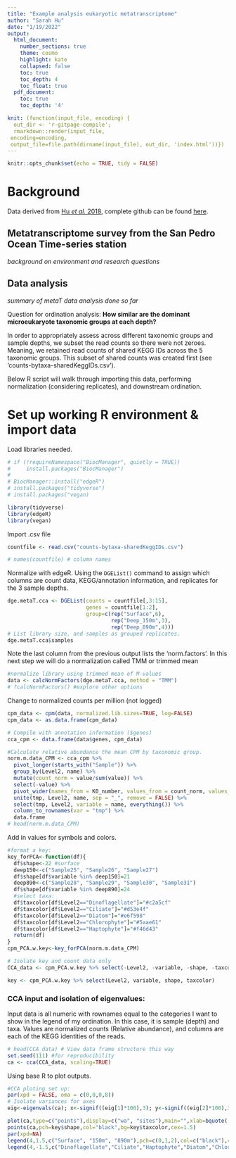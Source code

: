 ```yaml
---
title: "Example analysis eukaryotic metatranscriptome"
author: "Sarah Hu"
date: "1/19/2022"
output: 
  html_document:
    number_sections: true
    theme: cosmo
    highlight: kate
    collapsed: false
    toc: true
    toc_depth: 4
    toc_float: true
  pdf_document:
    toc: true
    toc_depth: '4'

knit: (function(input_file, encoding) {
  out_dir <- 'r-gitpage-compile';
  rmarkdown::render(input_file,
 encoding=encoding,
 output_file=file.path(dirname(input_file), out_dir, 'index.html'))})
---
```


```r
knitr::opts_chunk$set(echo = TRUE, tidy = FALSE)
```

# Background

Data derived from [Hu _et al._ 2018](https://doi.org/10.1111/1462-2920.14259), complete github can be found [here](https://github.com/shu251/SPOT_metatranscriptome).

## Metatranscriptome survey from the San Pedro Ocean Time-series station

_background on environment and research questions_

## Data analysis

_summary of metaT data analysis done so far_

Question for ordination analysis: **How similar are the dominant microeukaryote taxonomic groups at each depth?**

In order to appropriately assess across different taxonomic groups and sample depths, we subset the read counts so there were not zeroes. Meaning, we retained read counts of shared KEGG IDs across the 5 taxonomic groups. This subset of shared counts was created first (see 'counts-bytaxa-sharedKeggIDs.csv').


Below R script will walk through importing this data, performing normalization (considering replicates), and downstream ordination.

# Set up working R environment & import data

Load libraries needed.
```r
# if (!requireNamespace("BiocManager", quietly = TRUE))
#     install.packages("BiocManager")
# 
# BiocManager::install("edgeR")
# install.packages("tidyverse")
# install.packages("vegan)

library(tidyverse)
library(edgeR)
library(vegan)
```

Import .csv file
```r
countfile <- read.csv("counts-bytaxa-sharedKeggIDs.csv")

# names(countfile) # column names
```

Normalize with edgeR. Using the ```DGEList()``` command to assign which columns are count data, KEGG/annotation information, and replicates for the 3 sample depths.
```r
dge.metaT.cca <- DGEList(counts = countfile[,3:15],
                         genes = countfile[1:2], 
                         group=c(rep("Surface",6),
                                 rep("Deep_150m",3),
                                 rep("Deep_890m",4)))
# List library size, and samples as grouped replicates.
dge.metaT.cca$samples
```
Note the last column from the previous output lists the 'norm.factors'. In this next step we will do a normalization called TMM or trimmed mean
```r
#normalize library using trimmed mean of M-values
data <- calcNormFactors(dge.metaT.cca, method = "TMM") 
# ?calcNormFactors() #explore other options
```

Change to normalized counts per million (not logged)
```r
cpm_data <- cpm(data, normalized.lib.sizes=TRUE, log=FALSE)
cpm_data <- as.data.frame(cpm_data)  

# Compile with annotation information ($genes)
cca_cpm <- data.frame(data$genes, cpm_data)
```

```r
#Calculate relative abundance the mean CPM by taxonomic group.
norm.m.data_CPM <- cca_cpm %>% 
  pivot_longer(starts_with("Sample")) %>% 
  group_by(Level2, name) %>% 
  mutate(count_norm = value/sum(value)) %>% 
  select(-value) %>% 
  pivot_wider(names_from = K0_number, values_from = count_norm, values_fill = 0) %>%
  unite(tmp, Level2, name, sep = "_", remove = FALSE) %>% 
  select(tmp, Level2, variable = name, everything()) %>% 
  column_to_rownames(var = "tmp") %>% 
  data.frame
# head(norm.m.data_CPM)
```

Add in values for symbols and colors.
```r
#format a key:
key_forPCA<-function(df){
  df$shape<-22 #surface
  deep150<-c("Sample25", "Sample26", "Sample27")
  df$shape[df$variable %in% deep150]=21
  deep890<-c("Sample28", "Sample29", "Sample30", "Sample31")
  df$shape[df$variable %in% deep890]=24
  #select taxa:
  df$taxcolor[df$Level2=="Dinoflagellate"]="#c2a5cf"
  df$taxcolor[df$Level2=="Ciliate"]="#d53e4f"
  df$taxcolor[df$Level2=="Diatom"]="#e6f598"
  df$taxcolor[df$Level2=="Chlorophyte"]="#5aae61"
  df$taxcolor[df$Level2=="Haptophyte"]="#f46d43"
  return(df)
}
cpm_PCA.w.key<-key_forPCA(norm.m.data_CPM)
```

```r
# Isolate key and count data only
CCA_data <- cpm_PCA.w.key %>% select(-Level2, -variable, -shape, -taxcolor) #only numerica in CCA input information

key <- cpm_PCA.w.key %>% select(Level2, variable, shape, taxcolor)
```

### CCA input and isolation of eigenvalues:
Input data is all numeric with rownames equal to the categories I want to show in the legend of my ordination. In this case, it is sample (depth) and taxa. Values are normalized counts (Relative abundance), and columns are each of the KEGG identities of the reads.
```r
# head(CCA_data) # View data frame structure this way
set.seed(111) #for reproducibility
ca <- cca(CCA_data, scaling=TRUE)
```

Using base R to plot outputs.
```r
#CCA ploting set up:
par(xpd = FALSE, oma = c(0,0,0,8)) 
# Isolate variances for axes
eig<-eigenvals(ca); x<-signif((eig[1]*100),3); y<-signif((eig[2]*100),3) #extract variances for CCA1 and CCA2 axes

plot(ca,type=c("points"),display=c("wa", "sites"),main="",xlab=bquote(.(x)*"%"), ylab=(bquote(.(y)*"%")))
points(ca,pch=key$shape,col="black",bg=key$taxcolor,cex=1.5)
par(xpd=NA) 
legend(4,1.5,c("Surface", "150m", "890m"),pch=c(0,1,2),col=c("black"),cex=1,pt.cex=1.6,bty="n",y.intersp=2)
legend(4,-1.5,c("Dinoflagellate","Ciliate","Haptophyte","Diatom","Chlorophyte"),pch=22,pt.bg=c("#c2a5cf","#d53e4f", "#f46d43", "#e6f598", "#5aae61"),col=c("black","black","black","black","black"),y.intersp=2,bty="n",pt.cex=2,cex=1)
```

